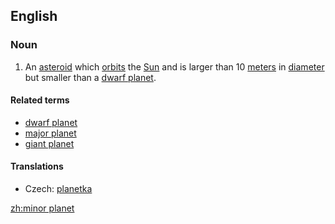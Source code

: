 ==English==

===Noun===
{{wikipedia}}
{{en-noun|sg=[[minor]] [[planet]]}}

# {{astronomy}} An [[asteroid]] which [[orbit]]s the [[Sun]] and is larger than 10 [[meter]]s in [[diameter]] but smaller than a [[dwarf planet]].

====Related terms====
* [[dwarf planet]]
* [[major planet]]
* [[giant planet]]

====Translations====
{{trans-top|celestial body}}
* Czech: [[planetka]] {{f}}
{{trans-mid}}
{{trans-bottom}}

[[zh:minor planet]]